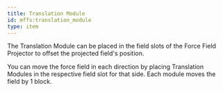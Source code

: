 ```yaml
---
title: Translation Module
id: mffs:translation_module
type: item
---
```


The Translation Module can be placed in the field slots of the Force Field Projector to offset the projected field's
position.

You can move the force field in each direction by placing Translation Modules in the respective field slot for that
side. Each module moves the field by 1 block.
